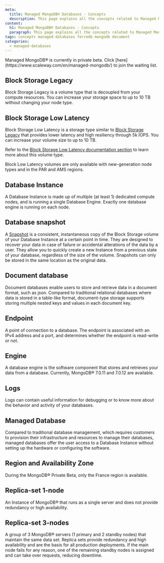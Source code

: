 ```yaml
---
meta:
  title: Managed MongoDB® Databases - Concepts
  description: This page explains all the concepts related to Managed MongoDB® Databases.
content:
  h1: Managed MongoDB® Databases - Concepts
  paragraph: This page explains all the concepts related to Managed MongoDB® Databases.
tags: concepts managed-databases ferredb mongodb document
categories:
  - managed-databases
---
```


<Message type="important">
Managed MongoDB® is currently in private beta. Click [here](https://www.scaleway.com/en/managed-mongodb/) to join the waiting list.
</Message>

## Block Storage Legacy

Block Storage Legacy is a volume type that is decoupled from your compute resources. You can increase your storage space to up to 10 TB without changing your node type.

## Block Storage Low Latency

Block Storage Low Latency is a storage type similar to [Block Storage Legacy](#block-storage-legacy) that provides lower latency and high resiliency through 5k IOPS. You can increase your volume size to up to 10 TB.

Refer to the [Block Storage Low Latency documentation section](/block-storage/concepts/) to learn more about this volume type.

<Message type="note">
  Block Low Latency volumes are only available with new-generation node types and in the PAR and AMS regions.
</Message>

## Database Instance

A Database Instance is made up of multiple (at least 1) dedicated compute nodes, and is running a single Database Engine. Exactly one database engine is running on each node.

## Database snapshot

A [Snapshot](/managed-mongodb-databases/how-to/manage-snapshots/) is a consistent, instantaneous copy of the Block Storage volume of your Database Instance at a certain point in time. They are designed to recover your data in case of failure or accidental alterations of the data by a user. They allow you to quickly create a new Instance from a previous state of your database, regardless of the size of the volume. Snapshots can only be stored in the same location as the original data.

## Document database

Document databases enable users to store and retrieve data in a document format, such as json. Compared to traditional relational databases where data is stored in a table-like format, document-type storage supports storing multiple nested keys and values in each document key.

## Endpoint

A point of connection to a database. The endpoint is associated with an IPv4 address and a port, and determines whether the endpoint is read-write or not.

## Engine

A database engine is the software component that stores and retrieves your data from a database. Currently, MongoDB® 7.0.11 and 7.0.12 are available.

## Logs

Logs can contain useful information for debugging or to know more about the behavior and activity of your databases.

## Managed Database

Compared to traditional database management, which requires customers to provision their infrastructure and resources to manage their databases, managed databases offer the user access to a Database Instance without setting up the hardware or configuring the software.

## Region and Availability Zone

<Macro id="region-and-az" />

<Message type="requirement">
   During the MongoDB® Private Beta, only the France region is available.
</Message>

## Replica-set 1-node

An Instance of MongoDB® that runs as a single server and does not provide redundancy or high availability.

## Replica-set 3-nodes

A group of 3 MongoDB® servers (1 primary and 2 standby nodes) that maintain the same data set. Replica sets provide redundancy and high availability and are the basis for all production deployments. If the main node fails for any reason, one of the remaining standby nodes is assigned and can take over requests, reducing downtime.